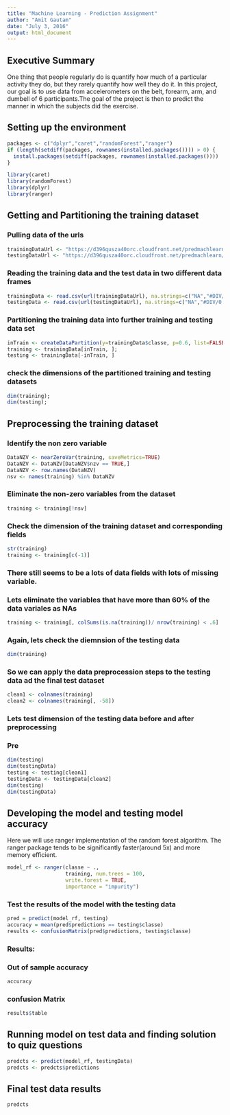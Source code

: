 ---
title: "Machine Learning - Prediction Assignment"
author: "Amit Gautam"
date: "July 3, 2016"
output: html_document
---

## Executive Summary
One thing that people regularly do is quantify how much of a particular activity they do, but they rarely quantify how well they do it. In this project, our goal is to use data from accelerometers on the belt, forearm, arm, and dumbell of 6 participants.The goal of the project is then to predict the manner in which the subjects did the exercise.

## Setting up the environment
```{r, echo=TRUE, warning=FALSE, message=FALSE}
packages <- c("dplyr","caret","randomForest","ranger")
if (length(setdiff(packages, rownames(installed.packages()))) > 0) {
  install.packages(setdiff(packages, rownames(installed.packages())))  
}

library(caret)
library(randomForest)
library(dplyr)
library(ranger)
```

## Getting and Partitioning the training dataset
### Pulling data of the urls
```{r}
trainingDataUrl <- "https://d396qusza40orc.cloudfront.net/predmachlearn/pml-training.csv"
testingDataUrl <- "https://d396qusza40orc.cloudfront.net/predmachlearn/pml-testing.csv"
```

### Reading the training data and the test data in two different data frames
```{r}
trainingData <- read.csv(url(trainingDataUrl), na.strings=c("NA","#DIV/0!",""))
testingData <- read.csv(url(testingDataUrl), na.strings=c("NA","#DIV/0!",""))
```

### Partitioning the training data into further training and testing data set
```{r}
inTrain <- createDataPartition(y=trainingData$classe, p=0.6, list=FALSE)
training <- trainingData[inTrain, ]; 
testing <- trainingData[-inTrain, ]
```

### check the dimensions of the partitioned training and testing datasets
```{r}
dim(training); 
dim(testing);

```

## Preprocessing the training dataset
### Identify the non zero variable
```{r}
DataNZV <- nearZeroVar(training, saveMetrics=TRUE)
DataNZV <- DataNZV[DataNZV$nzv == TRUE,]
DataNZV <- row.names(DataNZV)
nsv <- names(training) %in% DataNZV
```

### Eliminate the non-zero variables from the dataset
```{r}
training <- training[!nsv]
```

### Check the dimension of the training dataset and corresponding fields
```{r}
str(training)
training <- training[c(-1)]
```

### There still seems to be a lots of data fields with lots of missing variable.
### Lets eliminate the variables that have more than 60% of the data variales as NAs
```{r}
training <- training[, colSums(is.na(training))/ nrow(training) < .6]
```

### Again, lets check the diemnsion of the testing data
```{r}
dim(training)
```

### So we can apply the data preprocession steps to the testing data ad the final test dataset
```{r}
clean1 <- colnames(training)
clean2 <- colnames(training[, -58])
```

### Lets test dimension of the testing data before and after preprocessing
### Pre
```{r}
dim(testing)
dim(testingData)
testing <- testing[clean1]
testingData <- testingData[clean2]
dim(testing)
dim(testingData)
```

## Developing the model and testing model accuracy

Here we will use ranger implementation of the random forest algorithm. The ranger package tends to be significantly faster(around 5x) and more memory efficient.
```{r}
model_rf <- ranger(classe ~ ., 
                   training, num.trees = 100, 
                   write.forest = TRUE, 
                   importance = "impurity")
```
### Test the results of the model with the testing data
```{r}
pred = predict(model_rf, testing)
accuracy = mean(pred$predictions == testing$classe)
results <- confusionMatrix(pred$predictions, testing$classe)
```

### Results:
### Out of sample accuracy
```{r}
accuracy
```

### confusion Matrix
```{r}
results$table

```

## Running model on test data and finding solution to quiz questions
```{r}
predcts <- predict(model_rf, testingData)
predcts <- predcts$predictions
```

## Final test data results
```{r, echo=TRUE, warning=FALSE, message=FALSE}
predcts
```